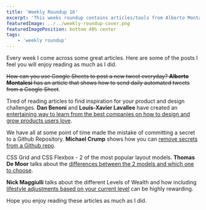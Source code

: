 ```yaml
---
title: 'Weekly Roundup 16'
excerpt: 'This weeks roundup contains articles/tools from Alberto Montalesi, Dan Benoni and Louis-Xavier Lavallee, Michael Crump, and Nick Maggiulli.'
featuredImage: ../../weekly-roundup-cover.png
featuredImagePosition: bottom 40% center
tags:
    - 'weekly roundup'
---
```


Every week I come across some great articles. Here are some of the posts I feel you will enjoy reading as much as I did.

~~How can you use Google Sheets to post a new tweet everyday? **Alberto Montalesi** has an article that shows how to send daily automated tweets from a Google Sheet~~.

Tired of reading articles to find inspiration for your product and design challenges. **Dan Benoni** and **Louis-Xavier Lavallee** have created an [entertaining way to learn from the best companies on how to design and grow products users love](https://growth.design/case-studies/).

We have all at some point of time made the mistake of committing a secret to a Github Repository. **Michael Crump** shows how you can [remove secrets from a Github repo](https://dev.to/mbcrump/remove-passwords-committed-to-github-on-accident-1oj9).

CSS Grid and CSS Flexbox - 2 of the most popular layout models. **Thomas De Moor** talks about the [differences between the 2 models and which one to choose](https://dev.to/x-team/css-grid-vs-flexbox-3pp6).

**Nick Maggiulli** talks about the different Levels of Wealth and how including [lifestyle adjustments based on your current level](https://ofdollarsanddata.com/climbing-the-wealth-ladder/) can be highly rewarding.

Hope you enjoy reading these articles as much as I did.

